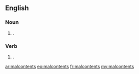 ==English==

===Noun===
{{head|en|noun plural form}}

# {{plural of|malcontent|lang=en}}.

===Verb===
{{head|en|verb form}}

# {{lb|en|transitive|obsolete}} {{en-third-person singular of|[[malcontent#Verb|malcontent]]}}.

[[ar:malcontents]]
[[eo:malcontents]]
[[fr:malcontents]]
[[my:malcontents]]